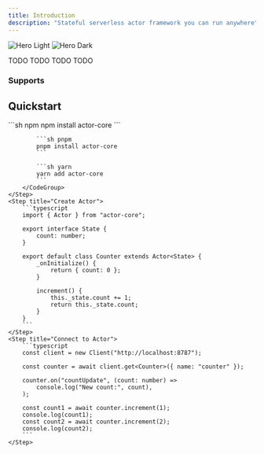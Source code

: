 ```yaml
---
title: Introduction
description: "Stateful serverless actor framework you can run anywhere"
---
```


<img
  className="block dark:hidden"
  src="/images/hero-light.svg"
  alt="Hero Light"
/>
<img
  className="hidden dark:block"
  src="/images/hero-dark.svg"
  alt="Hero Dark"
/>

<CardGroup cols={2}>
  <Card
    title="State, RPC, & Events"
    icon="palette"
  >
    TODO
  </Card>
  <Card
    title="Fast as fuck"
    icon="code"
  >
    TODO
  </Card>
  <Card
    title="Works with your serverless runtime"
    icon="screwdriver-wrench"
  >
    TODO
  </Card>
  <Card
    title="Scalable Realtime"
    icon="stars"
  >
    TODO
  </Card>
</CardGroup>

<div class="text-center">
	<h3>Supports</h3>
</div>

<CardGroup>
	<Card title="Cloudflare Workers" href="/getting-started/cloudflare-workers" horizontal={true} />
	<Card title="Rivet" href="/getting-started/rivet" horizontal={true} />
	<Card title="Supabase" href="/getting-started/supabase" horizontal={true} />
	<Card title="Vercel" href="/getting-started/vercel" horizontal={true} />
</CardGroup>

## Quickstart

<Steps>
	<Step title="Install">
		<CodeGroup>
			```sh npm
			npm install actor-core
			```

			```sh pnpm
			pnpm install actor-core
			```

			```sh yarn
			yarn add actor-core
			```
		</CodeGroup>
	</Step>
	<Step title="Create Actor">
		```typescript
		import { Actor } from "actor-core";

		export interface State {
			count: number;
		}

		export default class Counter extends Actor<State> {
			_onInitialize() {
				return { count: 0 };
			}

			increment() {
				this._state.count += 1;
				return this._state.count;
			}
		}
		```
	</Step>
	<Step title="Connect to Actor">
		```typescript
		const client = new Client("http://localhost:8787");

		const counter = await client.get<Counter>({ name: "counter" });

		counter.on("countUpdate", (count: number) =>
			console.log("New count:", count),
		);

		const count1 = await counter.increment(1);
		console.log(count1);
		const count2 = await counter.increment(2);
		console.log(count2);
		```
	</Step>
</Steps>
